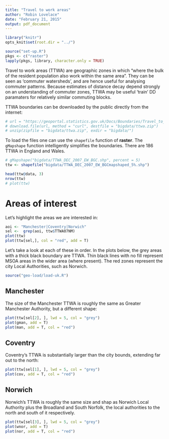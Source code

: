 ```yaml
---
title: "Travel to work areas"
author: "Robin Lovelace"
date: "February 21, 2015"
output: pdf_document
---
```

```r
library("knitr")
opts_knit$set(root.dir = "../")
```

```r
source("set-up.R")
pkgs <- c("raster")
lapply(pkgs, library, character.only = TRUE)
```

Travel to work areas (TTWA) are geographic zones in which
"where the bulk of the resident population also work within the same area".
They can be seen as 'commuter watersheds', and are hence useful for analysing
commuter patterns. Because estimates of distance decay depend strongly on
an understanding of commuter zones, TTWA may be useful 'train' DD paramaters
for relatively similar commuting blocks.

TTWA boundaries can be downloaded by the public directly from the internet:

```r
# url = "https://geoportal.statistics.gov.uk/Docs/Boundaries/Travel_to_work_areas_%28E+W%29_2007_Boundaries_%28Generalised_Clipped%29.zip"
# download.file(url, method = "curl", destfile = "bigdata/ttwa.zip")
# unzip(zipfile = "bigdata/ttwa.zip", exdir = "bigdata/")
```

To load the files one can use the `shapefile` function of **raster**.
The `gMapshape` function intelligently simplifies the boundaries.
There are 186 TTWA in England and Wales.

```r
# gMapshape("bigdata/TTWA_DEC_2007_EW_BGC.shp", percent = 5)
ttw <- shapefile("bigdata/TTWA_DEC_2007_EW_BGCmapshaped_5%.shp")

head(ttw@data, 3)
nrow(ttw)
# plot(ttw)
```

# Areas of interest

Let's highlight the areas we are interested in:

```r
aoi <- "Manchester|Coventry|Norwich"
sel <-  grep(aoi, ttw$TTWA07NM)
plot(ttw)
plot(ttw[sel,], col = "red", add = T)
```

Let's take a look at each of these in order.
In the plots below, the grey areas with a thick black boundary are TTWA.
Thin black lines with no fill represent MSOA areas in the wider area
(where present). The red zones represent the city Local Authorities,
such as Norwich.

```r
source("geo-load/load-uk.R")
```


## Manchester

The size of the Manchester TTWA is roughly the same as Greater Manchester
Authority, but a different shape:

```r
plot(ttw[sel[2], ], lwd = 5, col = "grey")
plot(gman, add = T)
plot(man, add = T, col = "red")
```

## Coventry

Coventry's TTWA is substantially larger than the city bounds, extending
far out to the north:

```r
plot(ttw[sel[1], ], lwd = 5, col = "grey")
plot(cov, add = T, col = "red")
```

## Norwich

Norwich's TTWA is roughly the same size and shap as Norwich Local Authority
plus the Broadland and South Norfolk, the local authorities to the north
and south of it respectively.

```r
plot(ttw[sel[3], ], lwd = 5, col = "grey")
plot(wnor, add = T)
plot(nor, add = T, col = "red")
```





